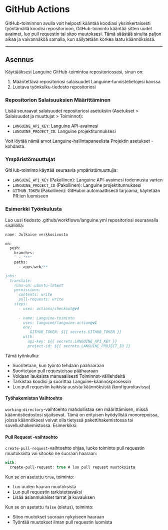 # GitHub Actions

GitHub-toiminnon avulla voit helposti kääntää koodiasi yksinkertaisesti työntämällä koodisi repositorioon, GitHub-toiminto kääntää sitten uudet avaimet, luo pull requestin tai sitoo muutoksesi.
Tämä säästää sinulta paljon aikaa ja vaivannäköä samalla, kun säilytetään korkea laatu käännöksissä.

---

## Asennus

Käyttääksesi Languine GitHub-toimintoa repositoriossasi, sinun on:

1. Määritettävä repositoriosi salaisuudet Languine-tunnistetietojesi kanssa
2. Luotava työnkulku-tiedosto repositoriosi

### Repositorion Salaisuuksien Määrittäminen

Lisää seuraavat salaisuudet repositoriosi asetuksiin (Asetukset > Salaisuudet ja muuttujat > Toiminnot):

- `LANGUINE_API_KEY`: Languine API-avaimesi
- `LANGUINE_PROJECT_ID`: Languine projektitunnuksesi

Voit löytää nämä arvot Languine-hallintapaneelista Projektin asetukset -kohdasta.



### Ympäristömuuttujat

GitHub-toiminto käyttää seuraavia ympäristömuuttujia:
- `LANGUINE_API_KEY` (Pakollinen): Languine API-avaimesi todennusta varten
- `LANGUINE_PROJECT_ID` (Pakollinen): Languine projektitunnuksesi
- `GITHUB_TOKEN` (Pakollinen): GitHubin automaattisesti tarjoama, käytetään PR:ien luomiseen

### Esimerkki Työnkulusta

Luo uusi tiedosto .github/workflows/languine.yml repositoriosi seuraavalla sisällöllä:

```ts title=".github/workflows/release.yml"
name: Julkaise verkkosivusto

on:
  push:
    branches:
      - '**'
    paths:
      - apps/web/**

jobs:
  translate:
    runs-on: ubuntu-latest
    permissions:
      contents: write
      pull-requests: write
    steps:
      - uses: actions/checkout@v4
      
      - name: Languine-toiminto
        uses: languine/languine-action@v1
        env:
           GITHUB_TOKEN: ${{ secrets.GITHUB_TOKEN }}
        with:
          api-key: ${{ secrets.LANGUINE_API_KEY }}
          project-id: ${{ secrets.LANGUINE_PROJECT_ID }}
```
 
 Tämä työnkulku:
- Suoritetaan, kun työntö tehdään päähaaraan
- Suoritetaan pull requesteissa päähaaraan
- Voidaan laukaista manuaalisesti Toiminnot-välilehdeltä
- Tarkistaa koodisi ja suorittaa Languine-käännösprosessin
- Luo pull requestin kaikista uusista käännöksistä (konfiguroitavissa)

#### Työhakemiston Vaihtoehto

`working-directory`-vaihtoehto mahdollistaa sen määrittämisen, missä käännöstiedostosi sijaitsevat. Tämä on erityisen hyödyllistä monorepoissa, joissa käännöksesi voivat olla tietyssä pakettihakemistossa tai sovellushakemistossa. Esimerkiksi:

#### Pull Request -vaihtoehto

`create-pull-request`-vaihtoehto ohjaa, luoko toiminto pull requestin muutoksista vai sitooko ne suoraan haaraan:

```typescript title=".github/workflows/languine.yml"
with:
  create-pull-request: true # luo pull request muutoksista
```

Kun se on asetettu `true`, toiminto:
- Luo uuden haaran muutoksista
- Luo pull requestin tarkistettavaksi
- Lisää asianmukaiset tarrat ja kuvauksen

Kun se on asetettu `false` (oletus), toiminto:
- Sitoo muutokset suoraan nykyiseen haaraan
- Työntää muutokset ilman pull requestin luomista